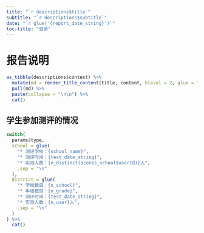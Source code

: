 ```yaml
---
title: "`r descriptions$title`"
subtitle: "`r descriptions$subtitle`"
date: "`r glue('{report_date_string}')`"
toc-title: "目录"
---
```


# 报告说明

```r
as_tibble(descriptions$context) %>%
  mutate(md = render_title_content(title, content, hlevel = 2, glue = TRUE, .open = "<<", .close = ">>")) %>%
  pull(md) %>%
  paste(collapse = "\n\n") %>%
  cat()
```

## 学生参加测评的情况

```r
switch(
  params$type,
  school = glue(
    "* 测评学校：{school_name}",
    "* 测评时间：{test_date_string}",
    "* 实测人数：{n_distinct(scores_school$userId)}人",
    .sep = "\n"
  ),
  district = glue(
    "* 学校数目：{n_school}",
    "* 年级数目：{n_grade}",
    "* 测评时间：{test_date_string}",
    "* 实测人数：{n_user}人",
    .sep = "\n"
  )
) %>%
  cat()
```
